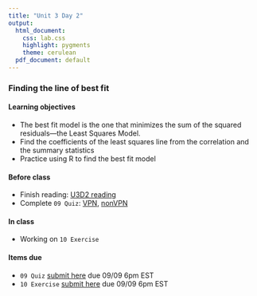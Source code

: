 ```yaml
---
title: "Unit 3 Day 2"
output: 
  html_document:
    css: lab.css
    highlight: pygments
    theme: cerulean
  pdf_document: default
---
```


### Finding the line of best fit

#### Learning objectives 
* The best fit model is the one that minimizes the sum of the squared residuals—the Least Squares Model.
* Find the coefficients of the least squares line from the correlation and the summary statistics
* Practice using R to find the best fit model


#### Before class
* Finish reading: [U3D2 reading](https://piazza.com/class_profile/get_resource/kcqqet0ou724kc/keosr4qet6f7al)
* Complete `09 Quiz`: [VPN](http://138.110.84.108:3838/sshan/quiz/Unit3/#section-quiz-1), [nonVPN](http://159.89.233.150:3838/stat140/quiz/Unit3/#section-quiz-1)

#### In class
* Working on `10 Exercise`

#### Items due
* `09 Quiz` [submit here](https://moodle.mtholyoke.edu/mod/assign/view.php?id=563884) due 09/09 6pm EST
* `10 Exercise` [submit here](https://moodle.mtholyoke.edu/mod/assign/view.php?id=563888) due 09/09 6pm EST